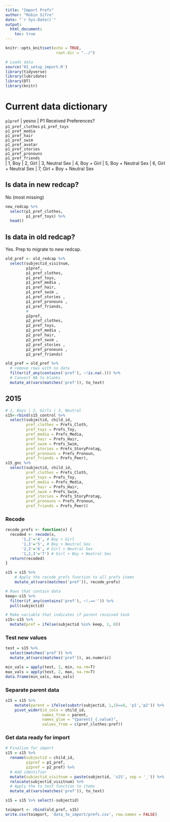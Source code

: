 ```yaml
---
title: "Import Prefs"
author: "Robin Sifre"
date: "`r Sys.Date()`"
output:
  html_document:
    toc: true
---
```



```r
knitr::opts_knit$set(echo = TRUE,
                      root.dir = "../")

```

```r
# Loads data 
source('01_setup_import.R')
library(tidyverse)
library(lubridate)
library(DT)
library(knitr)
```

# Current data dictionary
`p1pref` | yesno | P1 Received Preferences?  
`p1_pref_clothes` 
`p1_pref_toys`  
`p1_pref_media`  
`p1_pref_hair`  
`p1_pref_swim`  
`p1_pref_avatar`  
`p1_pref_stories`  
`p1_pref_pronouns`  
`p1_pref_friends`  
| 1, Boy | 2, Girl | 3, Neutral Sex | 4, Boy + Girl | 5, Boy + Neutral Sex | 6, Girl + Neutral Sex | 7, Girl + Boy + Neutral Sex  

## Is data in new redcap?
No (most missing)
```r
new_redcap %>%
  select(p1_pref_clothes,
         p1_pref_toys) %>%
  head()
```

## Is data in old redcap?  
Yes. Prep to migrate to new redcap. 
```r
old_pref <- old_redcap %>%
  select(subjectid_visitnum,
         p1pref,
         p1_pref_clothes, 
         p1_pref_toys,
         p1_pref_media ,
         p1_pref_hair,
         p1_pref_swim ,
         p1_pref_stories ,
         p1_pref_pronouns ,
         p1_pref_friends,
         #
         p2pref,
         p2_pref_clothes, 
         p2_pref_toys,
         p2_pref_media ,
         p2_pref_hair,
         p2_pref_swim ,
         p2_pref_stories ,
         p2_pref_pronouns ,
         p2_pref_friends) 

old_pref = old_pref %>%
  # remove rows with no data 
  filter(if_any(contains('pref'), ~!is.na(.))) %>%
  # Convert NA to blanks
  mutate_at(vars(matches('pref')), to_text) 
```


## 2015

```r
# 1, Boys | 2, Girls | 3, Neutral
s15<-rbind(s15_control %>%
  select(subjectid, child_id,
         pref_clothes = Prefs_Cloth, 
         pref_toys = Prefs_Toy,
         pref_media = Prefs_Media,
         pref_hair = Prefs_Hair,
         pref_swim = Prefs_Swim,
         pref_stories = Prefs_StoryProtag,
         pref_pronouns = Prefs_Pronoun,
         pref_friends = Prefs_Peer), 
s15_gnc %>%
  select(subjectid, child_id,
         pref_clothes = Prefs_Cloth, 
         pref_toys = Prefs_Toy,
         pref_media = Prefs_Media,
         pref_hair = Prefs_Hair,
         pref_swim = Prefs_Swim,
         pref_stories = Prefs_StoryProtag,
         pref_pronouns = Prefs_Pronoun,
         pref_friends = Prefs_Peer))
```

### Recode
```r
recode_prefs <- function(x) {
  recoded <- recode(x, 
       '1,2'='4', # Boy + Girl
       '1,3'='5', # Boy + Neutral Sex
       '2,3'='6', # Girl + Neutral Sex 
       '1,2,3'='7') # Girl + Boy + Neutral Sex  
  return(recoded)
} 

```

```r
s15 = s15 %>%
    # Apply the recode_prefs function to all prefs items 
    mutate_at(vars(matches('pref')), recode_prefs)

# Rows that contain data 
keep<-s15 %>%
  filter(if_any(contains('pref'), ~!.=='')) %>%
  pull(subjectid)

# Make variable that indicates if parent received task
s15<-s15 %>%
  mutate(pref = ifelse(subjectid %in% keep, 1, 0)) 

```

### Test new values
```r
test = s15 %>% 
  select(matches('pref')) %>%
  mutate_at(vars(matches('pref')), as.numeric)

min_vals = apply(test, 2, min, na.rm=T)
max_vals = apply(test, 2, max, na.rm=T)
data.frame(min_vals, max_vals)


```


### Separate parent data 
```r
s15 = s15 %>%
    mutate(parent = ifelse(substr(subjectid, 1,1)==8, 'p1','p2')) %>%
    pivot_wider(id_cols = child_id, 
                names_from = parent, 
                names_glue = "{parent}_{.value}",
                values_from = c(pref_clothes:pref))
```

### Get data ready for import
```r
# Finalize for import
s15 = s15 %>%
  rename(subjectid = child_id,
         p1pref = p1_pref,
         p2pref = p2_pref) %>%
  # Add identifier 
  mutate(subjectid_visitnum = paste(subjectid, 's15', sep = '_')) %>%
  relocate(subjectid_visitnum) %>%
  # Apply the to_text function to items 
  mutate_at(vars(matches('pref')), to_text)

s15 = s15 %>% select(-subjectid)
```

```r
toimport <- rbind(old_pref, s15)
write.csv(toimport, 'data_to_import/prefs.csv', row.names = FALSE)

```

